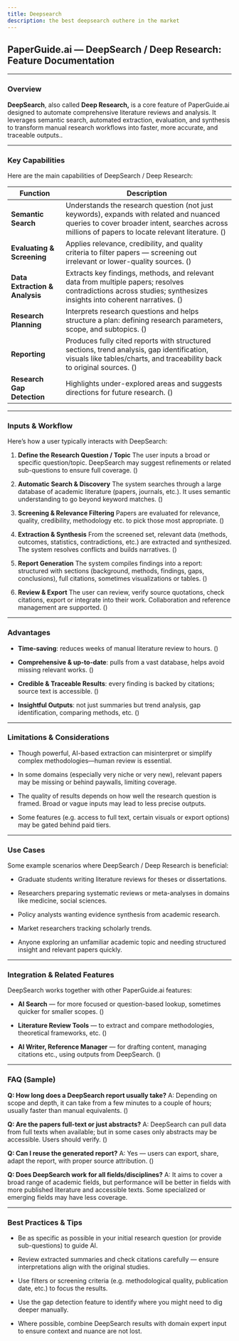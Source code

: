 ```yaml
---
title: Deepsearch
description: the best deepsearch outhere in the market
---
```

## PaperGuide.ai — DeepSearch / Deep Research: Feature Documentation

---

### Overview

**DeepSearch**, also called **Deep Research,** is a core feature of PaperGuide.ai designed to automate comprehensive literature reviews and analysis. It leverages semantic search, automated extraction, evaluation, and synthesis to transform manual research workflows into faster, more accurate, and traceable outputs..

---

### Key Capabilities

Here are the main capabilities of DeepSearch / Deep Research:

| Function                       | Description                                                                                                                                                                                   |
| ------------------------------ | --------------------------------------------------------------------------------------------------------------------------------------------------------------------------------------------- |
| **Semantic Search**            | Understands the research question (not just keywords), expands with related and nuanced queries to cover broader intent, searches across millions of papers to locate relevant literature. () |
| **Evaluating & Screening**     | Applies relevance, credibility, and quality criteria to filter papers — screening out irrelevant or lower-quality sources. ()                                                                 |
| **Data Extraction & Analysis** | Extracts key findings, methods, and relevant data from multiple papers; resolves contradictions across studies; synthesizes insights into coherent narratives. ()                             |
| **Research Planning**          | Interprets research questions and helps structure a plan: defining research parameters, scope, and subtopics. ()                                                                              |
| **Reporting**                  | Produces fully cited reports with structured sections, trend analysis, gap identification, visuals like tables/charts, and traceability back to original sources. ()                          |
| **Research Gap Detection**     | Highlights under-explored areas and suggests directions for future research. ()                                                                                                               |

---

### Inputs & Workflow

Here’s how a user typically interacts with DeepSearch:

1. **Define the Research Question / Topic**
   The user inputs a broad or specific question/topic. DeepSearch may suggest refinements or related sub-questions to ensure full coverage. ()

2. **Automatic Search & Discovery**
   The system searches through a large database of academic literature (papers, journals, etc.). It uses semantic understanding to go beyond keyword matches. ()

3. **Screening & Relevance Filtering**
   Papers are evaluated for relevance, quality, credibility, methodology etc. to pick those most appropriate. ()

4. **Extraction & Synthesis**
   From the screened set, relevant data (methods, outcomes, statistics, contradictions, etc.) are extracted and synthesized. The system resolves conflicts and builds narratives. ()

5. **Report Generation**
   The system compiles findings into a report: structured with sections (background, methods, findings, gaps, conclusions), full citations, sometimes visualizations or tables. ()

6. **Review & Export**
   The user can review, verify source quotations, check citations, export or integrate into their work. Collaboration and reference management are supported. ()

---

### Advantages

- **Time-saving**: reduces weeks of manual literature review to hours. ()

- **Comprehensive & up-to-date**: pulls from a vast database, helps avoid missing relevant works. ()

- **Credible & Traceable Results**: every finding is backed by citations; source text is accessible. ()

- **Insightful Outputs**: not just summaries but trend analysis, gap identification, comparing methods, etc. ()

---

### Limitations & Considerations

- Though powerful, AI-based extraction can misinterpret or simplify complex methodologies—human review is essential.

- In some domains (especially very niche or very new), relevant papers may be missing or behind paywalls, limiting coverage.

- The quality of results depends on how well the research question is framed. Broad or vague inputs may lead to less precise outputs.

- Some features (e.g. access to full text, certain visuals or export options) may be gated behind paid tiers.

---

### Use Cases

Some example scenarios where DeepSearch / Deep Research is beneficial:

- Graduate students writing literature reviews for theses or dissertations.

- Researchers preparing systematic reviews or meta-analyses in domains like medicine, social sciences.

- Policy analysts wanting evidence synthesis from academic research.

- Market researchers tracking scholarly trends.

- Anyone exploring an unfamiliar academic topic and needing structured insight and relevant papers quickly.

---

### Integration & Related Features

DeepSearch works together with other PaperGuide.ai features:

- **AI Search** — for more focused or question-based lookup, sometimes quicker for smaller scopes. ()

- **Literature Review Tools** — to extract and compare methodologies, theoretical frameworks, etc. ()

- **AI Writer, Reference Manager** — for drafting content, managing citations etc., using outputs from DeepSearch. ()

---

### FAQ (Sample)

**Q: How long does a DeepSearch report usually take?**
A: Depending on scope and depth, it can take from a few minutes to a couple of hours; usually faster than manual equivalents. ()

**Q: Are the papers full-text or just abstracts?**
A: DeepSearch can pull data from full texts when available; but in some cases only abstracts may be accessible. Users should verify. ()

**Q: Can I reuse the generated report?**
A: Yes — users can export, share, adapt the report, with proper source attribution. ()

**Q: Does DeepSearch work for all fields/disciplines?**
A: It aims to cover a broad range of academic fields, but performance will be better in fields with more published literature and accessible texts. Some specialized or emerging fields may have less coverage.

---

### Best Practices & Tips

- Be as specific as possible in your initial research question (or provide sub-questions) to guide AI.

- Review extracted summaries and check citations carefully — ensure interpretations align with the original studies.

- Use filters or screening criteria (e.g. methodological quality, publication date, etc.) to focus the results.

- Use the gap detection feature to identify where you might need to dig deeper manually.

- Where possible, combine DeepSearch results with domain expert input to ensure context and nuance are not lost.

